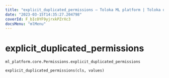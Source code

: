 ```yaml
---
title: "explicit_duplicated_permissions — Toloka ML platform | Toloka documentation"
date: "2023-03-15T14:35:27.204798"
coverId: F_bIcOYF9yjrxkPZrXc3
docsMenu: "mlMenu"
---
```


# explicit_duplicated_permissions

`ml_platform.core.Permissions.explicit_duplicated_permissions`

```python
explicit_duplicated_permissions(cls, values)
```